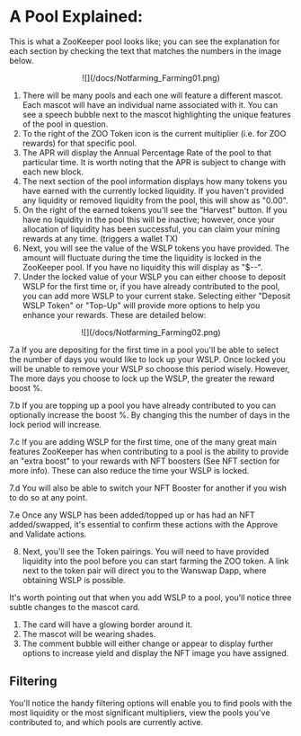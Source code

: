 # A Pool Explained:

This is what a ZooKeeper pool looks like; you can see the explanation for each section by checking the text that matches the numbers in the image below.

<center style={{marginTop:20}}>
![](/docs/Notfarming_Farming01.png)
</center>

1. There will be many pools and each one will feature a different mascot. Each mascot will have an individual name associated with it. You can see a speech bubble next to the mascot highlighting the unique features of the pool in question.
2. To the right of the ZOO Token icon is the current multiplier (i.e. for ZOO rewards) for that specific pool.
3. The APR will display the Annual Percentage Rate of the pool to that particular time. It is worth noting that the APR is subject to change with each new block.
4. The next section of the pool information displays how many tokens you have earned with the currently locked liquidity. If you haven't provided any liquidity or removed liquidity from the pool, this will show as "0.00".
5. On the right of the earned tokens you'll see the “Harvest” button. If you have no liquidity in the pool this will be inactive; however, once your allocation of liquidity has been successful, you can claim your mining rewards at any time. (triggers a wallet TX)
6. Next, you will see the value of the WSLP tokens you have provided. The amount will fluctuate during the time the liquidity is locked in the ZooKeeper pool. If you have no liquidity this will display as "$--".
7. Under the locked value of your WSLP you can either choose to deposit WSLP for the first time or, if you have already contributed to the pool, you can add more WSLP to your current stake. Selecting either "Deposit WSLP Token" or "Top-Up" will provide more options to help you enhance your rewards.  These are detailed below:

<center style={{marginTop:20}}>
![](/docs/Notfarming_Farming02.png)
</center>

<div style={{fontSize:18,marginLeft:40,marginTop:20}}>
    <p>
        7.a If you are depositing for the first time in a pool you'll be able to select the number of days you would like to lock up your WSLP. Once locked you will be unable to remove your WSLP so choose this period wisely. However, The more days you choose to lock up the WSLP, the greater the reward boost %.
    </p>
    <p style={{marginTop:10}}>
     7.b If you are topping up a pool you have already contributed to you can optionally increase the boost %. By changing this the number of days in the lock period will increase.
    </p>
    <p style={{marginTop:10}}>
    7.c If you are adding WSLP for the first time, one of the many great main features ZooKeeper has when contributing to a pool is the ability to provide an "extra boost" to your rewards with NFT boosters (See NFT section for more info). These can also reduce the time your WSLP is locked.
    </p>
    <p style={{marginTop:10}}>
    7.d You will also be able to switch your NFT Booster for another if you wish to do so at any point.
    </p>
    <p style={{marginTop:10}}>
    7.e Once any WSLP has been added/topped up or has had an NFT added/swapped, it's essential to confirm these actions with the Approve and Validate actions.
    </p>
</div>

8. Next, you'll see the Token pairings. You will need to have provided liquidity into the pool before you can start farming the ZOO token. A link next to the token pair will direct you to the Wanswap Dapp, where obtaining WSLP is possible.

It's worth pointing out that when you add WSLP to a pool, you'll notice three subtle changes to the mascot card.

1. The card will have a glowing border around it.
2. The mascot will be wearing shades.
3. The comment bubble will either change or appear to display further options to increase yield and display the NFT image you have assigned.

## Filtering

You'll notice the handy filtering options will enable you to find pools with the most liquidity or the most significant multipliers, view the pools you've contributed to, and which pools are currently active.
